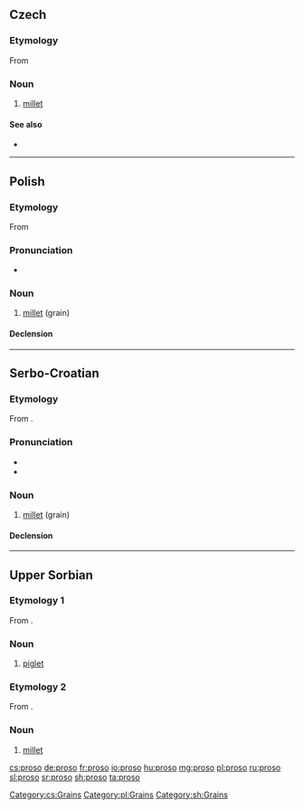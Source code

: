 ==Czech==

===Etymology===
From {{inh|cs|sla-pro|*proso}}

===Noun===
{{cs-noun|g=n}}

# [[millet]] {{gloss|grain}}

====See also====
* {{l|cs|jáhla|g=f}}

[[Category:cs:Grains]]

----

==Polish==

===Etymology===
From {{inh|pl|sla-pro|*proso}}

===Pronunciation===
* {{pl-IPA}}

===Noun===
{{pl-noun|n}}

# [[millet]] (grain)

====Declension====
{{pl-decl-noun-n|pro|s|tantum=s}}

[[Category:pl:Grains]]

----

==Serbo-Croatian==

===Etymology===
From {{inh|sh|sla-pro|*proso}}.

===Pronunciation===
* {{IPA|/prôso/|lang=sh}}
* {{hyphenation|pro|so|lang=sh}}

===Noun===
{{sh-noun|g=n|head=prȍso|r|про̏со}}

# [[millet]] (grain)

====Declension====
{{sh-decl-noun-unc
|proso
|prosa
|prosu
|proso
|proso
|prosu
|prosom
}}

[[Category:sh:Grains]]

----

==Upper Sorbian==

===Etymology 1===
From {{inh|hsb|sla-pro|*porsę}}.

===Noun===
{{head|hsb|noun|g=n}}

# [[piglet]]

===Etymology 2===
From {{inh|hsb|sla-pro|*proso}}.

===Noun===
{{head|hsb|noun|g=n}}

# [[millet]]

[[cs:proso]]
[[de:proso]]
[[fr:proso]]
[[io:proso]]
[[hu:proso]]
[[mg:proso]]
[[pl:proso]]
[[ru:proso]]
[[sl:proso]]
[[sr:proso]]
[[sh:proso]]
[[ta:proso]]